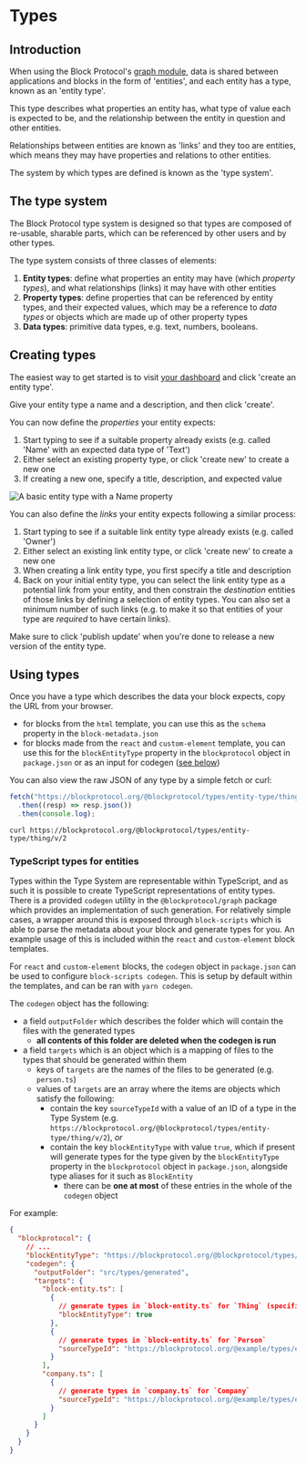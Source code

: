 # Types

## Introduction

When using the Block Protocol's [graph module](/docs/spec/graph-module), data is shared between applications and blocks
in the form of 'entities', and each entity has a type, known as an 'entity type'.

This type describes what properties an entity has, what type of value each is expected to be, and the relationship
between the entity in question and other entities.

Relationships between entities are known as 'links' and they too are entities, which means they may have properties and relations to other entities.

The system by which types are defined is known as the 'type system'.

## The type system

The Block Protocol type system is designed so that types are composed of re-usable, sharable parts, which can be
referenced by other users and by other types.

The type system consists of three classes of elements:

1.  **Entity types**: define what properties an entity may have (which _property types_), and what relationships (links) it may have with other entities
2.  **Property types**: define properties that can be referenced by entity types, and their expected values, which may be a reference to
    _data types_ or objects which are made up of other property types
3.  **Data types**: primitive data types, e.g. text, numbers, booleans.

## Creating types

The easiest way to get started is to visit [your dashboard](/dashboard) and click 'create an entity type'.

Give your entity type a name and a description, and then click 'create'.

You can now define the _properties_ your entity expects:

1.  Start typing to see if a suitable property already exists (e.g. called 'Name' with an expected data type of 'Text')
2.  Either select an existing property type, or click 'create new' to create a new one
3.  If creating a new one, specify a title, description, and expected value

![A basic entity type with a `Name` property](/assets/type-editor.png)

You can also define the _links_ your entity expects following a similar process:

1.  Start typing to see if a suitable link entity type already exists (e.g. called 'Owner')
2.  Either select an existing link entity type, or click 'create new' to create a new one
3.  When creating a link entity type, you first specify a title and description
4.  Back on your initial entity type, you can select the link entity type as a potential link from your entity, and then constrain the _destination_ entities of those links by defining a selection of entity types. You can also set a minimum number of such links (e.g. to make it so that entities of your type are _required_ to have certain links).

Make sure to click 'publish update' when you're done to release a new version of the entity type.

## Using types

Once you have a type which describes the data your block expects, copy the URL from your browser.

- for blocks from the `html` template, you can use this as the `schema` property in the `block-metadata.json`
- for blocks made from the `react` and `custom-element` template, you can use this for the `blockEntityType` property in the `blockprotocol` object in `package.json` or as an input for codegen ([see below](#typescript-types-for-entities))

You can also view the raw JSON of any type by a simple fetch or curl:

```ts
fetch("https://blockprotocol.org/@blockprotocol/types/entity-type/thing/v/2")
  .then((resp) => resp.json())
  .then(console.log);
```

```shell
curl https://blockprotocol.org/@blockprotocol/types/entity-type/thing/v/2
```

### TypeScript types for entities

Types within the Type System are representable within TypeScript, and as such it is possible to create TypeScript representations of entity types.
There is a provided `codegen` utility in the `@blockprotocol/graph` package which provides an implementation of such generation.
For relatively simple cases, a wrapper around this is exposed through `block-scripts` which is able to parse the metadata about your block and generate types for you.
An example usage of this is included within the `react` and `custom-element` block templates.

For `react` and `custom-element` blocks, the `codegen` object in `package.json` can be used to configure `block-scripts codegen`.
This is setup by default within the templates, and can be ran with `yarn codegen`.

The `codegen` object has the following:

- a field `outputFolder` which describes the folder which will contain the files with the generated types
  - **all contents of this folder are deleted when the codegen is run**
- a field `targets` which is an object which is a mapping of files to the types that should be generated within them
  - keys of `targets` are the names of the files to be generated (e.g. `person.ts`)
  - values of `targets` are an array where the items are objects which satisfy the following:
    - contain the key `sourceTypeId` with a value of an ID of a type in the Type System (e.g. `https://blockprotocol.org/@blockprotocol/types/entity-type/thing/v/2`), _or_
    - contain the key `blockEntityType` with value `true`, which if present will generate types for the type given by the `blockEntityType` property in the `blockprotocol` object in `package.json`, alongside type aliases for it such as `BlockEntity`
      - there can be **one at most** of these entries in the whole of the `codegen` object

For example:

```json
{
  "blockprotocol": {
    // ...
    "blockEntityType": "https://blockprotocol.org/@blockprotocol/types/entity-type/thing/v/2",
    "codegen": {
      "outputFolder": "src/types/generated",
      "targets": {
        "block-entity.ts": [
          {
            // generate types in `block-entity.ts` for `Thing` (specified above) as this block's `BlockEntity`
            "blockEntityType": true
          },
          {
            // generate types in `block-entity.ts` for `Person`
            "sourceTypeId": "https://blockprotocol.org/@example/types/entity-type/person/v/3"
          }
        ],
        "company.ts": [
          {
            // generate types in `company.ts` for `Company`
            "sourceTypeId": "https://blockprotocol.org/@example/types/entity-type/company/v/1"
          }
        ]
      }
    }
  }
}
```
